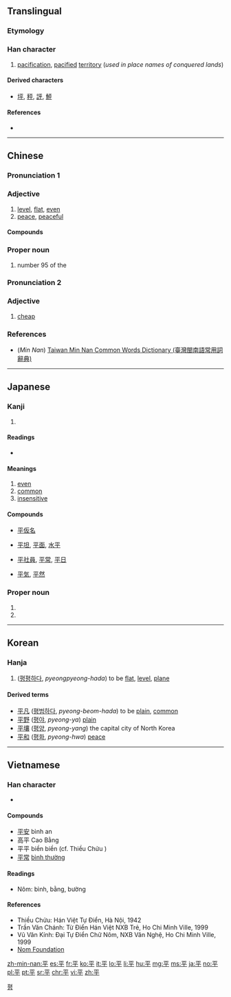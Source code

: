 {{also|乎}}
==Translingual==
{{stroke order|strokes=5}}

===Etymology===
{{Han etyl}}

===Han character===
{{Han char|rn=51|rad=干|as=02|sn=5|four=10409|canj=MFJ|ids=⿻干丷}}

# [[pacification]], [[pacified]] [[territory]] (''used in place names of conquered lands'')

====Derived characters====
* [[坪]], [[秤]], [[評]], [[鮃]]

====References====
* {{Han ref|kx=0339.030|dkj=09167|dj=0646.030|hdz=10407.010|uh=5E73|ud=24179|bh=A5AD|bd=42413}}

----

==Chinese==
{{zh-forms}}

===Pronunciation 1===
{{zh-pron
|m=píng,bīng
|c=ping4
|h=
|mn=pêⁿ/pîⁿ/piâⁿ/pêng
|mn_note=pêⁿ, pîⁿ, piâⁿ - vernacular, pêng - literary
|w=
|mc=y
|oc=y
|cat=a,pn
}}

===Adjective===
{{zh-adj}}

# [[level]], [[flat]], [[even]]
# [[peace]], [[peaceful]]

====Compounds====
{{der3
|{{l|cmn|平安}}
|{{l|cmn|平白}}
|{{l|cmn|平板}}
|{{l|cmn|平板车}}
|{{l|cmn|平版}}
|{{l|cmn|平辈}}
|{{l|cmn|平步青云}}
|{{l|cmn|平槽}}
|{{l|cmn|平常}}
|{{l|cmn|平川}}
|{{l|cmn|平旦}}
|{{l|cmn|平淡}}
|{{l|cmn|平等}}
|{{l|cmn|平底鞋}}
|{{l|cmn|平地}}
|{{l|cmn|平地风波}}
|{{l|cmn|平地楼台}}
|{{l|cmn|平地木}}
|{{l|cmn|平地一声雷}}
|{{l|cmn|平定}}
|{{l|cmn|平动}}
|{{l|cmn|平凡}}
|{{l|cmn|平反}}
|{{l|cmn|平泛}}
|{{l|cmn|平方}}
|{{l|cmn|平方根}}
|{{l|cmn|平方公里}}
|{{l|cmn|平房}}
|{{l|cmn|平分}}
|{{l|cmn|平分秋色}}
|{{l|cmn|平伏}}
|{{l|cmn|平服}}
|{{l|cmn|平复}}
|{{l|cmn|平跟}}, {{l|cmn|平跟儿}}
|{{l|cmn|平光}}
|{{l|cmn|平和}}
|{{l|cmn|平衡}}
|{{l|cmn|平衡木}}
|{{l|cmn|平滑}}
|{{l|cmn|平滑肌}}
|{{l|cmn|平话}}
|{{l|cmn|平缓}}
|{{l|cmn|平价}}
|{{l|cmn|平角}}
|{{l|cmn|平静}}
|{{l|cmn|平局}}
|{{l|cmn|平均}}
|{{l|cmn|平均利润}}
|{{l|cmn|平均数}}
|{{l|cmn|平均主义}}
|{{l|cmn|平空}}
|{{l|cmn|平旷}}
|{{l|cmn|平阔}}
|{{l|cmn|平列}}
|{{l|cmn|平流}}
|{{l|cmn|平流层}}
|{{l|cmn|平乱}}
|{{l|cmn|平落}}
|{{l|cmn|平米}}
|{{l|cmn|平面}}
|{{l|cmn|平面几何}}
|{{l|cmn|平面交叉}}
|{{l|cmn|平面镜}}
|{{l|cmn|平面图}}
|{{l|cmn|平民}}
|{{l|cmn|平年}}
|{{l|cmn|平叛}}
|{{l|cmn|平平}}
|{{l|cmn|平平当当}}
|{{l|cmn|平铺直叙}}
|{{l|cmn|平起平坐}}
|{{l|cmn|平权}}
|{{l|cmn|平日}}
|{{l|cmn|平绒}}
|{{l|cmn|平射}}
|{{l|cmn|平射炮}}
|{{l|cmn|平伸}}
|{{l|cmn|平生}}
|{{l|cmn|平声}}
|{{l|cmn|平时}}
|{{l|cmn|平实}}
|{{l|cmn|平世}}
|{{l|cmn|平视}}
|{{l|cmn|平手}}, {{l|cmn|平手儿}}
|{{l|cmn|平顺}}
|{{l|cmn|平素}}
|{{l|cmn|平台}}
|{{l|cmn|平摊}}
|{{l|cmn|平坦}}
|{{l|cmn|平添}}
|{{l|cmn|平头}}
|{{l|cmn|平头百姓}}
|{{l|cmn|平头正脸}}, {{l|cmn|平头正脸儿}}
|{{l|cmn|平妥}}
|{{l|cmn|平纹}}
|{{l|cmn|平稳}}
|{{l|cmn|平屋}}
|{{l|cmn|平昔}}
|{{l|cmn|平息}}
|{{l|cmn|平晓}}
|{{l|cmn|平心而论}}
|{{l|cmn|平心静气}}
|{{l|cmn|平信}}
|{{l|cmn|平行}}
|{{l|cmn|平行四边形}}
|{{l|cmn|平行线}}
|{{l|cmn|平行作业}}
|{{l|cmn|平阳}}
|{{l|cmn|平野}}
|{{l|cmn|平移}}
|{{l|cmn|平议}}
|{{l|cmn|平抑}}
|{{l|cmn|平易}}
|{{l|cmn|平易近人}}
|{{l|cmn|平庸}}
|{{l|cmn|平邮}}
|{{l|cmn|平鱼}}
|{{l|cmn|平原}}
|{{l|cmn|平月}}
|{{l|cmn|平匀}}
|{{l|cmn|平允}}
|{{l|cmn|平仄}}
|{{l|cmn|平展}}
|{{l|cmn|平展展}}
|{{l|cmn|平整}}
|{{l|cmn|平正}}
|{{l|cmn|平治}}
|{{l|cmn|平装}}
|{{l|cmn|平足}}
|{{l|cmn|平假名}}
|{{l|cmn|平埔}}
}}

===Proper noun===
{{zh-proper noun}}

# {{surname|lang=zh|dot=,}} number 95 of the ''{{w|Baijiaxing}}''

===Pronunciation 2===
{{zh-pron
|c=peng4
|cat=a
}}

===Adjective===
{{zh-adj}}

# {{cx|Cantonese|lang=zh}} [[cheap]]

===References===
* (''Min Nan'') [http://twblg.dict.edu.tw/holodict_new/result_detail.jsp?n_no=1655&curpage=1&sample=%E5%B9%B3&radiobutton=1&querytarget=1&limit=20&pagenum=4&rowcount=61 Taiwan Min Nan Common Words Dictionary (臺灣閩南語常用詞辭典)]

----

==Japanese==

===Kanji===
{{ja-kanji|grade=3|rs=干02}}

# {{defn|lang=ja|sort=干02}}

====Readings====
* {{ja-readings|goon=[[びょう]] (byō)|kanon=[[へい]] (hei)|kanyoon=[[ひょう]] (hyō)|on=[[べん]] (ben)|kun=[[たいら]] (taira), [[ひら]] (hira), [[ひらたい]] (hiratai)}}

====Meanings====
# [[even]]
# [[common]]
# [[insensitive]]

====Compounds====
* [[平仮名]]
* {{sense|even}} [[平坦]], [[平面]], [[水平]]
* {{sense|common}} [[平社員]], [[平常]], [[平日]]
* {{sense|insensitive}} [[平気]], [[平然]]

===Proper noun===
{{ja-pos|たいら|proper|hhira=たひら}}

# {{surname|lang=ja|sort=たいら}}
# {{given name|male|lang=ja|sort=たいら}}

----

==Korean==

===Hanja===
{{ko-hanja|hangeul=[[평]], [[편]]|rv=pyeong, pyeon|mr=p'yŏng, p'yŏn}}

# ([[평평하다]], ''pyeongpyeong-hada'') to be [[flat]], [[level]], [[plane]]

====Derived terms====
* [[平凡]] ([[평범하다]], ''pyeong-beom-hada'') to be [[plain]], [[common]]
* [[平野]] ([[평야]], ''pyeong-ya'') [[plain]]
* [[平壤]] ([[평양]], ''pyeong-yang'') the capital city of North Korea
* [[平和]] ([[평화]], ''pyeong-hwa'') [[peace]]

[[Category:Hanja readings|평]]

----

==Vietnamese==

===Han character===
{{vi-hantu|[[bình]], [[bằng]], [[bường]], [[biền]]|rs=干02}}

* {{defn|lang=vi|sort=干02}}

====Compounds====
* [[平安]] bình an
* 高平 Cao Bằng
* 平平 biền biền (cf. Thiều Chửu )
* [[平常]] [[bình thường]]

====Readings====
* Nôm: bình, bằng, bường

====References====
* Thiều Chửu: Hán Việt Tự Điển, Hà Nội, 1942
* Trần Văn Chánh: Từ Điển Hán Việt NXB Trẻ, Ho Chi Minh Ville, 1999
* Vũ Văn Kính: Đại Tự Điển Chữ Nôm, NXB Văn Nghệ, Ho Chi Minh Ville, 1999
* [http://nomfoundation.org/common/nom_details.php?codepoint=5e73 Nom Foundation]

[[zh-min-nan:平]]
[[es:平]]
[[fr:平]]
[[ko:平]]
[[it:平]]
[[lo:平]]
[[li:平]]
[[hu:平]]
[[mg:平]]
[[ms:平]]
[[ja:平]]
[[no:平]]
[[pl:平]]
[[pt:平]]
[[sr:平]]
[[chr:平]]
[[vi:平]]
[[zh:平]]